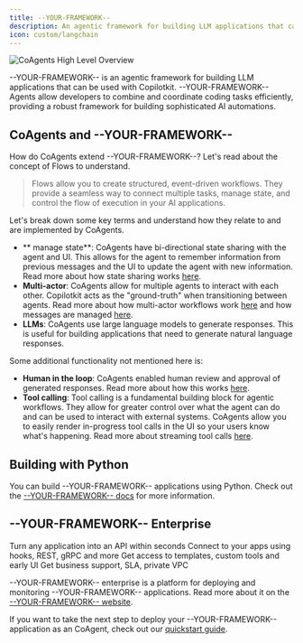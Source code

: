 ```yaml
---
title: --YOUR-FRAMEWORK--
description: An agentic framework for building LLM applications that can be used with Copilotkit.
icon: custom/langchain
---
```


<Frame>
  <img
    src="/images/coagents/coagents-highlevel-overview.png"
    alt="CoAgents High Level Overview"
    className="mb-10"
  />
</Frame>

--YOUR-FRAMEWORK-- is an agentic framework for building LLM applications that can be used with Copilotkit. --YOUR-FRAMEWORK-- Agents allow developers
to combine and coordinate coding tasks efficiently, providing a robust framework for building sophisticated AI automations.

## CoAgents and --YOUR-FRAMEWORK--

How do CoAgents extend --YOUR-FRAMEWORK--? Let's read about the concept of Flows to understand.

> Flows allow you to create structured, event-driven workflows. They provide a seamless way to connect multiple tasks, manage state, and control the flow of execution in your AI applications.

Let's break down some key terms and understand how they relate to and are implemented by CoAgents.

- ** manage state**: CoAgents have bi-directional state sharing with the agent and UI. This allows for the agent to remember
  information from previous messages and the UI to update the agent with new information. Read more about how state sharing works
  [here](/--YOUR-FRAMEWORK--/shared-state).
- **Multi-actor**: CoAgents allow for multiple agents to interact with each other. Copilotkit acts as the "ground-truth"
  when transitioning between agents. Read more about how multi-actor workflows work [here](/--YOUR-FRAMEWORK--/multi-agent-flows)
  and how messages are managed [here](/--YOUR-FRAMEWORK--/concepts/message-management).
- **LLMs**: CoAgents use large language models to generate responses. This is useful for building applications that need to
  generate natural language responses.

Some additional functionality not mentioned here is:

- **Human in the loop**: CoAgents enabled human review and approval of generated responses. Read more about how this works
  [here](/--YOUR-FRAMEWORK--/human-in-the-loop).
- **Tool calling**: Tool calling is a fundamental building block for agentic workflows. They allow for greater control over what
  the agent can do and can be used to interact with external systems. CoAgents allow you to easily render in-progress
  tool calls in the UI so your users know what's happening. Read more about streaming tool calls [here](/--YOUR-FRAMEWORK--/shared-state/predictive-state-updates).

## Building with Python

You can build --YOUR-FRAMEWORK-- applications using Python. Check out the [--YOUR-FRAMEWORK-- docs](https://docs.--YOUR-FRAMEWORK--.com/introduction) for more information.

## --YOUR-FRAMEWORK-- Enterprise

Turn any application into an API within seconds
Connect to your apps using hooks, REST, gRPC and more
Get access to templates, custom tools and early UI
Get business support, SLA, private VPC

--YOUR-FRAMEWORK-- enterprise is a platform for deploying and monitoring --YOUR-FRAMEWORK-- applications. Read more about it on the
[--YOUR-FRAMEWORK-- website](https://www.--YOUR-FRAMEWORK--.com/enterprise).

If you want to take the next step to deploy your --YOUR-FRAMEWORK-- application as an CoAgent, check out our [quickstart guide](/--YOUR-FRAMEWORK--/quickstart/your-framework). 